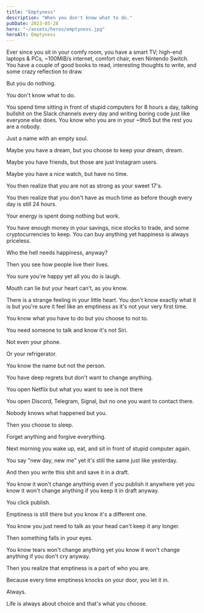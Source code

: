 ```yaml
---
title: "Emptyness"
description: "When you don't know what to do."
pubDate: 2023-05-28
hero: "~/assets/heros/emptyness.jpg"
heroAlt: Emptyness
---
```

Ever since you sit in your comfy room, you have a smart TV; high-end laptops & PCs, ~100MiB/s internet, comfort chair, even Nintendo Switch. You have a couple of good books to read, interesting thoughts to write, and some crazy reflection to draw.

But you do nothing.

You don't know what to do.

You spend time sitting in front of stupid computers for 8 hours a day, talking bullshit on the Slack channels every day and writing boring code just like everyone else does. You know who you are in your ~9to5 but the rest you are a nobody.

Just a name with an empty soul.

Maybe you have a dream, but you choose to keep your dream, dream.

Maybe you have friends, but those are just Instagram users.

Maybe you have a nice watch, but have no time.

You then realize that you are not as strong as your sweet 17's.

You then realize that you don't have as much time as before though every day is still 24 hours.

Your energy is spent doing nothing but work.

You have enough money in your savings, nice stocks to trade, and some cryptocurrencies to keep. You can buy anything yet happiness is always priceless.

Who the hell needs happiness, anyway?

Then you see how people live their lives.

You sure you're happy yet all you do is laugh.

Mouth can lie but your heart can't, as you know.

There is a strange feeling in your little heart. You don't know exactly what it is but you're sure it feel like an emptiness as it's not your very first time.

You know what you have to do but you choose to not to.

You need someone to talk and know it's not Siri.

Not even your phone.

Or your refrigerator.

You know the name but not the person.

You have deep regrets but don't want to change anything.

You open Netflix but what you want to see is not there

You open Discord, Telegram, Signal, but no one you want to contact there.

Nobody knows what happened but you.

Then you choose to sleep.

Forget anything and forgive everything.

Next morning you wake up, eat, and sit in front of stupid computer again.

You say "new day, new me" yet it's still the same just like yesterday.

And then you write this shit and save it in a draft.

You know it won't change anything even if you publish it anywhere yet you know it won't change anything if you keep it in draft anyway.

You click publish.

Emptiness is still there but you know it's a different one.

You know you just need to talk as your head can't keep it any longer.

Then something falls in your eyes.

You know tears won't change anything yet you know it won't change anything if you don't cry anyway.

Then you realize that emptiness is a part of who you are.

Because every time emptiness knocks on your door, you let it in.

Always.

Life is always about choice and that's what you choose.
